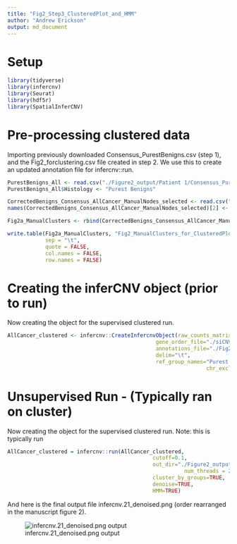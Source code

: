 ```yaml
---
title: "Fig2_Step3_ClusteredPlot_and_HMM"
author: "Andrew Erickson"
output: md_document
---
```


# Setup

```r
library(tidyverse)
library(infercnv)
library(Seurat)
library(hdf5r)
library(SpatialInferCNV)
```

# Pre-processing clustered data

Importing previously downloaded Consensus_PurestBenigns.csv (step 1), and the Fig2_forclustering.csv file created in step 2. We use this to create an updated annotation file for infercnv::run.

```r
PurestBenigns_All <- read.csv("./Figure2_output/Patient 1/Consensus_PurestBenigns.csv")
PurestBenigns_All$Histology <- "Purest Benigns"

CorrectedBenigns_Consensus_AllCancer_ManualNodes_selected <- read.csv("./Mendeley/ProcessedFilesForFigures/Figure2/Step3/Inputs/Fig2_forclustering.csv")
names(CorrectedBenigns_Consensus_AllCancer_ManualNodes_selected)[2] <- "Histology"

Fig2a_ManualClusters <- rbind(CorrectedBenigns_Consensus_AllCancer_ManualNodes_selected, PurestBenigns_All)

write.table(Fig2a_ManualClusters, "Fig2_ManualClusters_for_ClusteredPlot_and_HMM.tsv", 
            sep = "\t",
            quote = FALSE, 
            col.names = FALSE, 
            row.names = FALSE)
```

# Creating the inferCNV object (prior to run)

Now creating the object for the supervised clustered run.

```r
AllCancer_clustered <- infercnv::CreateInfercnvObject(raw_counts_matrix="./Organscale_Unsupervised_Consensus_AllCancer_Counts.tsv", 
                                               gene_order_file="./siCNV_GeneOrderFile.tsv",
                                               annotations_file="./Fig2_ManualClusters_for_ClusteredPlot_and_HMM.tsv",
                                               delim="\t",
                                               ref_group_names="Purest Benigns",
								                               chr_exclude = c("chrM"))
```

# Unsupervised Run - (Typically ran on cluster)

Now creating the object for the supervised clustered run. Note: this is typically run 

```r
AllCancer_clustered = infercnv::run(AllCancer_clustered,
                                              cutoff=0.1,
                                              out_dir="./Figure2_output/Figure2_step3/Outputs", 
					                                    num_threads = 20,
                                              cluster_by_groups=TRUE, 
                                              denoise=TRUE,
                                              HMM=TRUE)
```

And here is the final output file infercnv.21_denoised.png (order rearranged in the manuscript figure 2).

![infercnv.21_denoised.png output](https://github.com/aerickso/SpatialInferCNV/blob/main/FigureScripts/Figure%202/Step3/infercnv.21_denoised.png)

